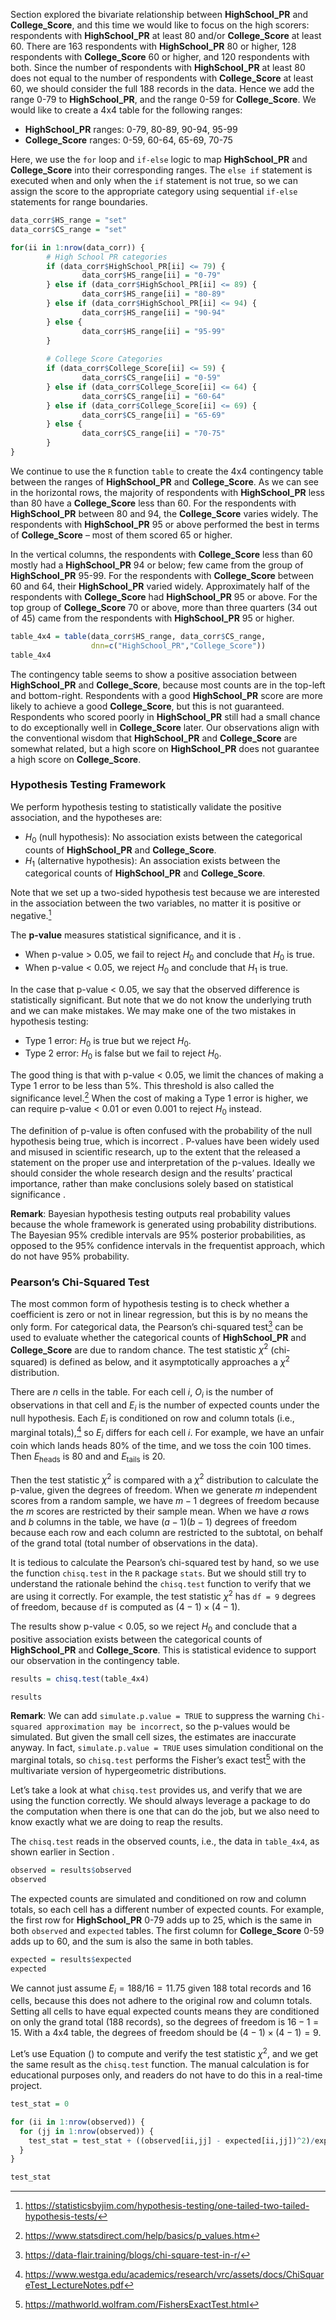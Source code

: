 Section \ref{bivariate} explored the bivariate relationship between **HighSchool_PR** and **College_Score**, and this time we would like to focus on the high scorers: respondents with **HighSchool_PR** at least 80 and/or **College_Score** at least 60. There are 163 respondents with **HighSchool_PR** 80 or higher, 128 respondents with **College_Score** 60 or higher, and 120 respondents with both. Since the number of respondents with **HighSchool_PR** at least 80 does not equal to the number of respondents with **College_Score** at least 60, we should consider the full 188 records in the data. Hence we add the range 0-79 to **HighSchool_PR**, and the range 0-59 for **College_Score**. We would like to create a 4x4 table for the following ranges:

* **HighSchool_PR** ranges: 0-79, 80-89, 90-94, 95-99
* **College_Score** ranges: 0-59, 60-64, 65-69, 70-75

Here, we use the `for` loop and `if-else` logic to map **HighSchool_PR** and **College_Score** into their corresponding ranges. The `else if` statement is executed when and only when the `if` statement is not true, so we can assign the score to the appropriate category using sequential `if-else` statements for range boundaries.

```r
data_corr$HS_range = "set"
data_corr$CS_range = "set"

for(ii in 1:nrow(data_corr)) {
        # High School PR categories
        if (data_corr$HighSchool_PR[ii] <= 79) {
                data_corr$HS_range[ii] = "0-79"
        } else if (data_corr$HighSchool_PR[ii] <= 89) {
                data_corr$HS_range[ii] = "80-89"
        } else if (data_corr$HighSchool_PR[ii] <= 94) {
                data_corr$HS_range[ii] = "90-94"
        } else {
                data_corr$HS_range[ii] = "95-99"
        }
        
        # College Score Categories
        if (data_corr$College_Score[ii] <= 59) {
                data_corr$CS_range[ii] = "0-59"
        } else if (data_corr$College_Score[ii] <= 64) {
                data_corr$CS_range[ii] = "60-64"
        } else if (data_corr$College_Score[ii] <= 69) {
                data_corr$CS_range[ii] = "65-69"
        } else {
                data_corr$CS_range[ii] = "70-75"
        }
}
```

We continue to use the `R` function `table` to create the 4x4 contingency table between the ranges of **HighSchool_PR** and **College_Score**. As we can see in the horizontal rows, the majority of respondents with **HighSchool_PR** less than 80 have a **College_Score** less than 60. For the respondents with **HighSchool_PR** between 80 and 94, the **College_Score** varies widely. The respondents with **HighSchool_PR** 95 or above performed the best in terms of **College_Score** -- most of them scored 65 or higher.  

In the vertical columns, the respondents with **College_Score** less than 60 mostly had a **HighSchool_PR** 94 or below; few came from the group of **HighSchool_PR** 95-99. For the respondents with **College_Score** between 60 and 64, their **HighSchool_PR** varied widely. Approximately half of the respondents with **College_Score** had **HighSchool_PR** 95 or above. For the top group of **College_Score** 70 or above, more than three quarters (34 out of 45) came from the respondents with **HighSchool_PR** 95 or higher.

```r
table_4x4 = table(data_corr$HS_range, data_corr$CS_range,
                  dnn=c("HighSchool_PR","College_Score"))
table_4x4
```

The contingency table seems to show a positive association between **HighSchool_PR** and **College_Score**, because most counts are in the top-left and bottom-right. Respondents with a good **HighSchool_PR** score are more likely to achieve a good **College_Score**, but this is not guaranteed. Respondents who scored poorly in **HighSchool_PR** still had a small chance to do exceptionally well in **College_Score** later. Our observations align with the conventional wisdom that **HighSchool_PR** and **College_Score** are somewhat related, but a high score on **HighSchool_PR** does not guarantee a high score on **College_Score**.  

### Hypothesis Testing Framework

We perform hypothesis testing to statistically validate the positive association, and the hypotheses are:   

- $H_0$ (null hypothesis): No association exists between the categorical counts of **HighSchool_PR** and **College_Score**.
- $H_1$ (alternative hypothesis): An association exists between the categorical counts of **HighSchool_PR** and **College_Score**.  

Note that we set up a two-sided hypothesis test because we are interested in the association between the two variables, no matter it is positive or negative.^[<https://statisticsbyjim.com/hypothesis-testing/one-tailed-two-tailed-hypothesis-tests/>]   

The **p-value** measures statistical significance, and it is \textbf{the probability of observing something at least as extreme as the data, given the assumption that $\mathbf{H_0}$ is true} \cite{diez2019openintro}.  

- When p-value > 0.05, we fail to reject $H_0$ and conclude that $H_0$ is true. 
- When p-value < 0.05, we reject $H_0$ and conclude that $H_1$ is true.  

In the case that p-value < 0.05, we say that the observed difference is statistically significant. But note that we do not know the underlying truth and we can make mistakes. We may make one of the two mistakes in hypothesis testing: 
  
- Type 1 error: $H_0$ is true but we reject $H_0$.
- Type 2 error: $H_0$ is false but we fail to reject $H_0$.

The good thing is that with p-value < 0.05, we limit the chances of making a Type 1 error to be less than 5%. This threshold is also called the significance level.^[<https://www.statsdirect.com/help/basics/p_values.htm>] When the cost of making a Type 1 error is higher, we can require p-value < 0.01 or even 0.001 to reject $H_0$ instead.     

The definition of p-value is often confused with the probability of the null hypothesis being true, which is incorrect \cite{goodman2008dirty}. P-values have been widely used and misused in scientific research, up to the extent that the \citet{american2016statement} released a statement on the proper use and interpretation of the p-values. Ideally we should consider the whole research design and the results' practical importance, rather than make conclusions solely based on statistical significance \cite{wasserstein2019moving}.  

**Remark**: Bayesian hypothesis testing \cite{kruschke2018bayesian} outputs real probability values because the whole framework is generated using probability distributions. The Bayesian 95% credible intervals are 95% posterior probabilities, as opposed to the 95% confidence intervals in the frequentist approach, which do not have 95% probability.   

### Pearson's Chi-Squared Test

The most common form of hypothesis testing is to check whether a coefficient is zero or not in linear regression, but this is by no means the only form. For categorical data, the Pearson's chi-squared test^[<https://data-flair.training/blogs/chi-square-test-in-r/>] can be used to evaluate whether the categorical counts of **HighSchool_PR** and **College_Score** are due to random chance. The test statistic $\chi^2$ (chi-squared) is defined as below, and it asymptotically approaches a $\chi^2$ distribution.  

\begin{equation}
\label{eqn:chi-squared-test}
\chi^2 = \sum^{n}_{i=1}\dfrac{(O_i - E_i)^2}{E_i}
\end{equation}

There are $n$ cells in the table. For each cell $i$, $O_i$ is the number of observations in that cell and $E_i$ is the number of expected counts under the null hypothesis. Each $E_i$ is conditioned on row and column totals (i.e., marginal totals),^[<https://www.westga.edu/academics/research/vrc/assets/docs/ChiSquareTest_LectureNotes.pdf>] so $E_i$ differs for each cell $i$. For example, we have an unfair coin which lands heads 80% of the time, and we toss the coin 100 times. Then $E_{\text{heads}}$ is 80 and and $E_{\text{tails}}$ is 20.   

Then the test statistic $\chi^2$ is compared with a $\chi^2$ distribution to calculate the p-value, given the degrees of freedom. When we generate $m$ independent scores from a random sample, we have $m-1$ degrees of freedom because the $m$ scores are restricted by their sample mean. When we have $a$ rows and $b$ columns in the table, we have $(a-1)(b-1)$ degrees of freedom because each row and each column are restricted to the subtotal, on behalf of the grand total (total number of observations in the data).   

It is tedious to calculate the Pearson's chi-squared test by hand, so we use the function `chisq.test` in the `R` package `stats`. But we should still try to understand the rationale behind the `chisq.test` function to verify that we are using it correctly. For example, the test statistic $\chi^2$ has `df = 9` degrees of freedom, because `df` is computed as $(4-1)\times(4-1)$.   

The results show p-value < 0.05, so we reject $H_0$ and conclude that a positive association exists between the categorical counts of **HighSchool_PR** and **College_Score**. This is statistical evidence to support our observation in the contingency table.  

```r
results = chisq.test(table_4x4)

results
```

**Remark**: We can add `simulate.p.value = TRUE` to suppress the warning `Chi-squared approximation may be incorrect`, so the p-values would be simulated. But given the small cell sizes, the estimates are inaccurate anyway. In fact, `simulate.p.value = TRUE` uses simulation conditional on the marginal totals, so `chisq.test` performs the Fisher's exact test^[<https://mathworld.wolfram.com/FishersExactTest.html>] with the multivariate version of hypergeometric distributions.   

Let's take a look at what `chisq.test` provides us, and verify that we are using the function correctly. We should always leverage a package to do the computation when there is one that can do the job, but we also need to know exactly what we are doing to reap the results.      

The `chisq.test` reads in the observed counts, i.e., the data in `table_4x4`, as shown earlier in Section \ref{bivariate-top-scorers}.  

```r
observed = results$observed
observed
```

The expected counts are simulated and conditioned on row and column totals, so each cell has a different number of expected counts. For example, the first row for **HighSchool_PR** 0-79 adds up to 25, which is the same in both `observed` and `expected` tables. The first column for **College_Score** 0-59 adds up to 60, and the sum is also the same in both tables.  

```r
expected = results$expected
expected
```

We cannot just assume $E_i = 188/16 = 11.75$ given 188 total records and 16 cells, because this does not adhere to the original row and column totals. Setting all cells to have equal expected counts means they are conditioned on only the grand total (188 records), so the degrees of freedom is $16-1=15$. With a 4x4 table, the degrees of freedom should be $(4-1)\times(4-1)=9$.  

Let's use Equation (\ref{eqn:chi-squared-test}) to compute and verify the test statistic $\chi^2$, and we get the same result as the `chisq.test` function. The manual calculation is for educational purposes only, and readers do not have to do this in a real-time project.   

```r
test_stat = 0

for (ii in 1:nrow(observed)) {
  for (jj in 1:nrow(observed)) {
    test_stat = test_stat + ((observed[ii,jj] - expected[ii,jj])^2)/expected[ii,jj]
  }
}

test_stat
```

